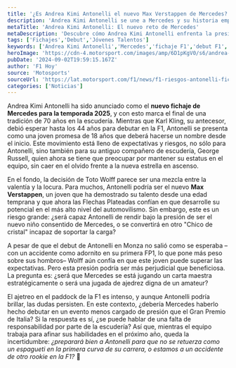 ```yaml
---
title: '¿Es Andrea Kimi Antonelli el nuevo Max Verstappen de Mercedes?'
description: 'Andrea Kimi Antonelli se une a Mercedes y su historia empieza con grandes expectativas pero también riesgos. ¿Estará a la altura de la presión?'
metaTitle: 'Andrea Kimi Antonelli: El nuevo reto de Mercedes'
metaDescription: 'Descubre cómo Andrea Kimi Antonelli enfrenta la presión en su debut con Mercedes y si realmente es el nuevo gran talento de la F1.'
tags: ['Fichajes','Debut','Jóvenes Talentos']
keywords: ['Andrea Kimi Antonelli','Mercedes','fichaje F1','debut F1','George Russell']
heroImage: 'https://cdn-4.motorsport.com/images/amp/6D1pKgV0/s6/andrea-kimi-antonelli-mercedes.jpg'
pubDate: '2024-09-02T19:59:15.167Z'
author: 'F1 Hoy'
source: 'Motosports'
sourceUrl: 'https://lat.motorsport.com/f1/news/f1-riesgos-antonelli-fichaje-mercedes-piloto-titular-2025/10649559/?utm_source=RSS&utm_medium=referral&utm_campaign=RSS-F1&utm_term=News&utm_content=lat'
categories: ['Noticias']
---
```

Andrea Kimi Antonelli ha sido anunciado como el **nuevo fichaje de Mercedes para la temporada 2025**, y con esto marca el final de una tradición de 70 años en la escudería. Mientras que Karl Kling, su antecesor, debió esperar hasta los 44 años para debutar en la F1, Antonelli se presenta como una joven promesa de 18 años que deberá hacerse un nombre desde el inicio. Este movimiento está lleno de expectativas y riesgos, no sólo para Antonelli, sino también para su antiguo compañero de escudería, George Russell, quien ahora se tiene que preocupar por mantener su estatus en el equipo, sin caer en el olvido frente a la nueva estrella en ascenso.

En el fondo, la decisión de Toto Wolff parece ser una mezcla entre la valentía y la locura. Para muchos, Antonelli podría ser el nuevo **Max Verstappen**, un joven que ha demostrado su talento desde una edad temprana y que ahora las Flechas Plateadas confían en que desarrolle su potencial en el más alto nivel del automovilismo. Sin embargo, este es un riesgo grande: ¿será capaz Antonelli de rendir bajo la presión de ser el nuevo niño consentido de Mercedes, o se convertirá en otro "Chico de cristal" incapaz de soportar la carga?

A pesar de que el debut de Antonelli en Monza no salió como se esperaba –con un accidente como adornito en su primera FP1, lo que pone más peso sobre sus hombros– Wolff aún confía en que este joven puede superar las expectativas. Pero esta presión podría ser más perjudicial que beneficiosa. La pregunta es: ¿será que Mercedes se está jugando un carta maestra estratégicamente o será una jugada de ajedrez digna de un amateur? 

El ajetreo en el paddock de la F1 es intenso, y aunque Antonelli podría brillar, las dudas persisten. En este contexto, ¿debería Mercedes haberlo hecho debutar en un evento menos cargado de presión que el Gran Premio de Italia? Si la respuesta es sí, ¿se puede hablar de una falta de responsabilidad por parte de la escudería? Así que, mientras el equipo trabaja para afinar sus habilidades en el próximo año, queda la incertidumbre: *¿preparará bien a Antonelli para que no se retuerza como un espagueti en la primera curva de su carrera, o estamos a un accidente de otro rookie en la F1?* 😬


